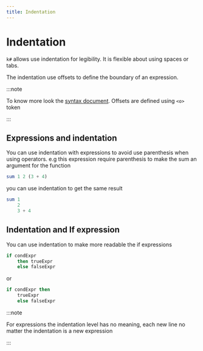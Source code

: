 ```yaml
---
title: Indentation
---
```


# Indentation

`k#` allows use indentation for legibility. It is flexible about using spaces or tabs. 

The indentation use offsets to define the boundary of an expression. 

:::note

To know more look the [syntax document](/rfc/syntax). Offsets are defined using `<o>` token

:::

## Expressions and indentation

You can use indentation with expressions to avoid use parenthesis when using operators. e.g this expression require parenthesis to make the sum an argument for the function

```haskell
sum 1 2 (3 + 4)
```

you can use indentation to get the same result

```haskell
sum 1
    2
    3 + 4
```

## Indentation and If expression

You can use indentation to make more readable the if expressions

```haskell
if condExpr 
    then trueExpr
    else falseExpr
```

or 

```haskell
if condExpr then
    trueExpr
    else falseExpr
```

:::note

For expressions the indentation level has no meaning, each new line no matter the indentation is a new expression

:::
